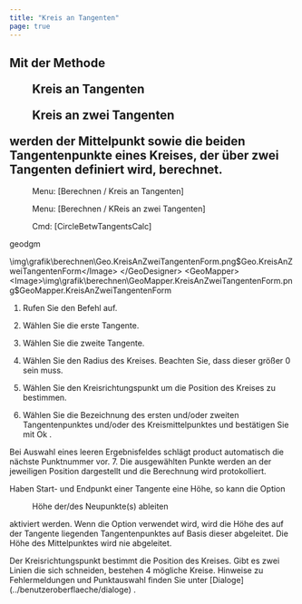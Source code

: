 ```yaml
---
title: "Kreis an Tangenten"
page: true
---
```

## Mit der Methode <GeoDesigner> <Menu>Kreis an Tangenten</Menu> </GeoDesigner><GeoMapper> <Menu>Kreis an zwei Tangenten</Menu> </GeoMapper> werden der Mittelpunkt sowie die beiden Tangentenpunkte eines Kreises, der &#252;ber zwei Tangenten definiert wird, berechnet.
<GeoDesigner> <Menu> Menu: [Berechnen / Kreis an Tangenten] </Menu> </GeoDesigner><GeoMapper> <Menu> Menu: [Berechnen / KReis an zwei Tangenten] </Menu> </GeoMapper>
<GeoDesigner> <Menu> Cmd: [CircleBetwTangentsCalc] </Menu> 

 <Placeholder>geodgm</Placeholder> 

<Image>\img\grafik\berechnen\Geo.KreisAnZweiTangentenForm.png$Geo.KreisAnZweiTangentenForm</Image>
</GeoDesigner>
<GeoMapper>
<Image>\img\grafik\berechnen\GeoMapper.KreisAnZweiTangentenForm.png$GeoMapper.KreisAnZweiTangentenForm</Image>
</GeoMapper>



1. Rufen Sie den Befehl auf.

2. W&#228;hlen Sie die erste Tangente. 

3. W&#228;hlen Sie die zweite Tangente.

4. W&#228;hlen Sie den Radius des Kreises. Beachten Sie, dass dieser gr&#246;&#223;er 0 sein muss.

5. W&#228;hlen Sie den Kreisrichtungspunkt um die Position des Kreises zu bestimmen.

6. W&#228;hlen Sie die Bezeichnung des ersten und/oder zweiten Tangentenpunktes und/oder des Kreismittelpunktes und best&#228;tigen Sie mit <Border>   Ok   </Border> .


<Success>
Bei Auswahl eines leeren Ergebnisfeldes schl&#228;gt 
 <Placeholder>product</Placeholder> automatisch die n&#228;chste Punktnummer vor.

</Success>
7. Die ausgew&#228;hlten Punkte werden an der jeweiligen Position dargestellt und die Berechnung wird protokolliert.




Haben Start- und Endpunkt einer Tangente  eine H&#246;he, so kann die Option  <Menu>Höhe der/des Neupunkte(s) ableiten</Menu>  aktiviert werden. Wenn die Option verwendet wird, wird die H&#246;he des auf der Tangente liegenden Tangentenpunktes auf Basis dieser abgeleitet. Die H&#246;he des Mittelpunktes wird nie abgeleitet.

<Success>
Der Kreisrichtungspunkt bestimmt die Position des Kreises. Gibt es zwei Linien die sich schneiden, bestehen 4 m&#246;gliche Kreise.
</Success>

<Success>
Hinweise zu Fehlermeldungen und Punktauswahl finden Sie unter [Dialoge](../benutzeroberflaeche/dialoge)
.
</Success>
